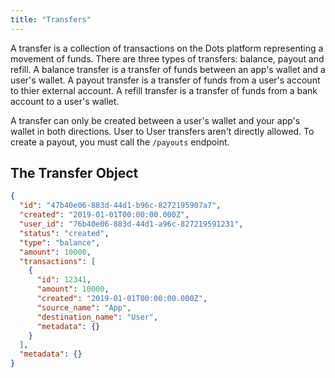 ```yaml
---
title: "Transfers"
---
```


A transfer is a collection of transactions on the Dots platform representing a movement of funds. There are three types of transfers: balance, payout and refill. A balance transfer is a transfer of funds between an app's wallet and a user's wallet. A payout transfer is a transfer of funds from a user's account to thier external account. A refill transfer is a transfer of funds from a bank account to a user's wallet.

A transfer can only be created between a user's wallet and your app's wallet in both directions. User to User transfers aren't directly allowed. To create a payout, you must call the `/payouts` endpoint.

## The Transfer Object

```json Example
{
  "id": "47b40e06-883d-44d1-b96c-8272195907a7",
  "created": "2019-01-01T00:00:00.000Z",
  "user_id": "76b40e06-883d-44d1-a96c-827219591231",
  "status": "created",
  "type": "balance",
  "amount": 10000,
  "transactions": [
    {
      "id": 12341,
      "amount": 10000,
      "created": "2019-01-01T00:00:00.000Z",
      "source_name": "App",
      "destination_name": "User",
      "metadata": {}
    }
  ],
  "metadata": {}
}
```
